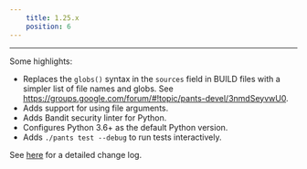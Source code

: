 ```yaml
---
    title: 1.25.x
    position: 6
---
```


---

Some highlights:

- Replaces the `globs()` syntax in the `sources` field in BUILD files with a simpler list of file names and globs. See https://groups.google.com/forum/#!topic/pants-devel/3nmdSeyvwU0.
- Adds support for using file arguments.
- Adds Bandit security linter for Python.
- Configures Python 3.6+ as the default Python version.
- Adds `./pants test --debug` to run tests interactively.

See [here](https://github.com/pantsbuild/pants/blob/master/src/python/pants/notes/1.25.x.rst) for a detailed change log.


